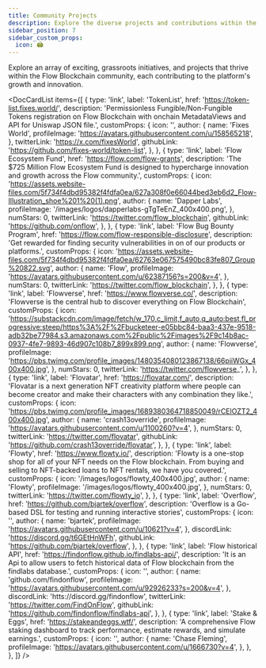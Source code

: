 ```yaml
---
title: Community Projects
description: Explore the diverse projects and contributions within the Flow Blockchain community.
sidebar_position: 7
sidebar_custom_props:
  icon: 🏟️
---
```



Explore an array of exciting, grassroots initiatives, and projects that thrive within the Flow Blockchain community, each contributing to the platform's growth and innovation.

<DocCardList
  items={[
    {
      type: 'link',
      label: 'TokenList',
      href: 'https://token-list.fixes.world/',
      description:
        'Permissionless Fungible/Non-Fungible Tokens registration on Flow Blockchain with onchain MetadataViews and API for Uniswap JSON file.',
      customProps: {
        icon: '',
        author: {
          name: 'Fixes World',
          profileImage: 'https://avatars.githubusercontent.com/u/158565218',
        },
        twitterLink: 'https://x.com/fixesWorld',
        githubLink: 'https://github.com/fixes-world/token-list',
      },
    },
    {
      type: 'link',
      label: 'Flow Ecosystem Fund',
      href: 'https://flow.com/flow-grants',
      description:
        'The $725 Million Flow Ecosystem Fund is designed to hypercharge innovation and growth across the Flow community.',
      customProps: {
        icon: 'https://assets.website-files.com/5f734f4dbd95382f4fdfa0ea/627a308f0e66044bed3eb6d2_Flow-Illustration_shoe%201%20(1).png',
        author: {
          name: 'Dapper Labs',
          profileImage: '/images/logos/dapperlabs-gTgTeEnZ_400x400.png',
        },
        numStars: 0,
        twitterLink: 'https://twitter.com/flow_blockchain',
        githubLink: 'https://github.com/onflow',
      },
    },
    {
      type: 'link',
      label: 'Flow Bug Bounty Program',
      href: 'https://flow.com/flow-responsible-disclosure',
      description:
        'Get rewarded for finding security vulnerabilities in on of our products or platforms.',
      customProps: {
        icon: 'https://assets.website-files.com/5f734f4dbd95382f4fdfa0ea/62763e067575490bc83fe807_Group%20822.svg',
        author: {
          name: 'Flow',
          profileImage:
            'https://avatars.githubusercontent.com/u/62387156?s=200&v=4',
        },
        numStars: 0,
        twitterLink: 'https://twitter.com/flow_blockchain',
      },
    },
    {
      type: 'link',
      label: 'Flowverse',
      href: 'https://www.flowverse.co/',
      description:
        'Flowverse is the central hub to discover everything on Flow Blockchain',
      customProps: {
        icon: 'https://substackcdn.com/image/fetch/w_170,c_limit,f_auto,q_auto:best,fl_progressive:steep/https%3A%2F%2Fbucketeer-e05bbc84-baa3-437e-9518-adb32be77984.s3.amazonaws.com%2Fpublic%2Fimages%2F9c14b8ac-0937-4fe7-9893-46d907c108b7_899x899.png',
        author: {
          name: 'Flowverse',
          profileImage:
            'https://pbs.twimg.com/profile_images/1480354080123867138/66piiWGx_400x400.jpg',
        },
        numStars: 0,
        twitterLink: 'https://twitter.com/flowverse_',
      },
    },
    {
      type: 'link',
      label: 'Flovatar',
      href: 'https://flovatar.com/',
      description:
        'Flovatar is a next generation NFT creativity platform where people can become creator and make their characters with any combination they like.',
      customProps: {
        icon: 'https://pbs.twimg.com/profile_images/1689380364718850049/rCElOZT2_400x400.jpg',
        author: {
          name: 'crash13override',
          profileImage: 'https://avatars.githubusercontent.com/u/1100260?v=4',
        },
        numStars: 0,
        twitterLink: 'https://twitter.com/flovatar',
        githubLink: 'https://github.com/crash13override/flovatar',
      },
    },
    {
      type: 'link',
      label: 'Flowty',
      href: 'https://www.flowty.io/',
      description:
        'Flowty is a one-stop shop for all of your NFT needs on the Flow blockchain. From buying and selling to NFT-backed loans to NFT rentals, we have you covered.',
      customProps: {
        icon: '/images/logos/flowty_400x400.jpg',
        author: {
          name: 'Flowty',
          profileImage: '/images/logos/flowty_400x400.jpg',
        },
        numStars: 0,
        twitterLink: 'https://twitter.com/flowty_io',
      },
    },
    {
      type: 'link',
      label: 'Overflow',
      href: 'https://github.com/bjartek/overflow',
      description:
        'Overflow is a Go-based DSL for testing and running interactive stories',
      customProps: {
        icon: '',
        author: {
          name: 'bjartek',
          profileImage: 'https://avatars.githubusercontent.com/u/10621?v=4',
        },
        discordLink: 'https://discord.gg/t6GEtHnWFh',
        githubLink: 'https://github.com/bjartek/overflow',
      },
    },
    {
      type: 'link',
      label: 'Flow historical API',
      href: 'https://findonflow.github.io/findlabs-api/',
      description:
        'It is an Api to allow users to fetch historical data of Flow blockchain from the findlabs database.',
      customProps: {
        icon: '',
        author: {
          name: 'github.com/findonflow',
          profileImage:
            'https://avatars.githubusercontent.com/u/92926233?s=200&v=4',
        },
        discordLink: 'htts://discord.gg/findonflow',
        twitterLink: 'https://twitter.com/FindOnFlow',
        githubLink: 'https://github.com/findonflow/findlabs-api',
      },
    },
    {
      type: 'link',
      label: 'Stake & Eggs',
      href: 'https://stakeandeggs.wtf/',
      description:
        'A comprehensive Flow staking dashboard to track performance, estimate rewards, and simulate earnings.',
      customProps: {
        icon: '',
        author: {
          name: 'Chase Fleming',
          profileImage: 'https://avatars.githubusercontent.com/u/1666730?v=4',
        },
      },
    },
  ]}
/>
